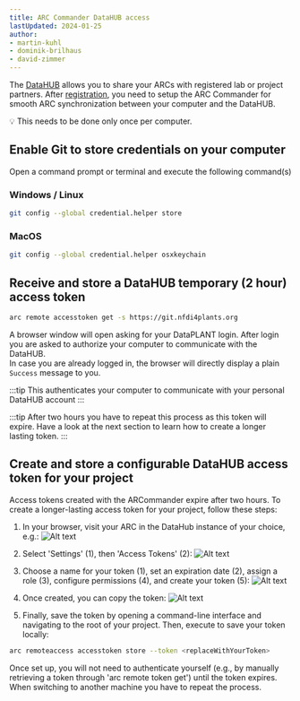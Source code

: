 ```yaml
---
title: ARC Commander DataHUB access
lastUpdated: 2024-01-25
author:
- martin-kuhl
- dominik-brilhaus
- david-zimmer
---
```



The [DataHUB](<https://git.nfdi4plants.org>) allows you to share your ARCs with registered lab or project partners. After [registration](<https://register.nfdi4plants.org>), you need to setup the ARC Commander for smooth ARC synchronization between your computer and the DataHUB.

:bulb: This needs to be done only once per computer.

## Enable Git to store credentials on your computer

Open a command prompt or terminal and execute the following command(s)

### Windows / Linux

```bash
git config --global credential.helper store
```

### MacOS

```bash
git config --global credential.helper osxkeychain
```

## Receive and store a DataHUB temporary (2 hour) access token

```bash
arc remote accesstoken get -s https://git.nfdi4plants.org
```

A browser window will open asking for your DataPLANT login. After login you are asked to authorize your computer to communicate with the DataHUB.  
In case you are already logged in, the browser will directly display a plain `Success` message to you.

:::tip
This authenticates your computer to communicate with your personal DataHUB account
:::

:::tip
After two hours you have to repeat this process as this token will expire. Have a look at the next section to learn how to create a longer lasting token.
:::

## Create and store a configurable DataHUB access token for your project

Access tokens created with the ARCommander expire after two hours. To create a longer-lasting access token for your project, follow these steps:

1. In your browser, visit your ARC in the DataHub instance of your choice, e.g.:
![Alt text](@images/arc-commander/access-1.png)

2. Select 'Settings' (1), then 'Access Tokens' (2):
![Alt text](@images/arc-commander/access-2.png)

3. Choose a name for your token (1), set an expiration date (2), assign a role (3), configure permissions (4), and create your token (5):
![Alt text](@images/arc-commander/access-3.png)

4. Once created, you can copy the token:
![Alt text](@images/arc-commander/access-4.png)

5. Finally, save the token by opening a command-line interface and navigating to the root of your project. Then, execute to save your token locally:

```bash
arc remoteaccess accesstoken store --token <replaceWithYourToken>
```

Once set up, you will not need to authenticate yourself (e.g., by manually retrieving a token through 'arc remote token get') until the token expires. When switching to another machine you have to repeat the process.